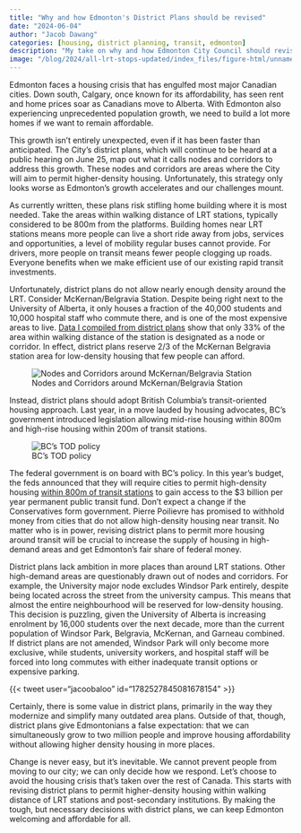 ```yaml
---
title: "Why and how Edmonton's District Plans should be revised"
date: "2024-06-04"
author: "Jacob Dawang"
categories: [housing, district planning, transit, edmonton]
description: "My take on why and how Edmonton City Council should revise district plans and policy in favour of housing. Housing around transit and post-secondary institutions will be key."
image: "/blog/2024/all-lrt-stops-updated/index_files/figure-html/unnamed-chunk-104-1.png"
---
```


Edmonton faces a housing crisis that has engulfed most major Canadian cities. Down south, Calgary, once known for its affordability, has seen rent and home prices soar as Canadians move to Alberta. With Edmonton also experiencing unprecedented population growth, we need to build a lot more homes if we want to remain affordable.

This growth isn’t entirely unexpected, even if it has been faster than anticipated. The City’s district plans, which will continue to be heard at a public hearing on June 25, map out what it calls nodes and corridors to address this growth. These nodes and corridors are areas where the City will aim to permit higher-density housing. Unfortunately, this strategy only looks worse as Edmonton's growth accelerates and our challenges mount.

As currently written, these plans risk stifling home building where it is most needed. Take the areas within walking distance of LRT stations, typically considered to be 800m from the platforms. Building homes near LRT stations means more people can live a short ride away from jobs, services and opportunities, a level of mobility regular buses cannot provide. For drivers, more people on transit means fewer people clogging up roads. Everyone benefits when we make efficient use of our existing rapid transit investments.

Unfortunately, district plans do not allow nearly enough density around the LRT. Consider McKernan/Belgravia Station. Despite being right next to the University of Alberta, it only houses a fraction of the 40,000 students and 10,000 hospital staff who commute there, and is one of the most expensive areas to live. [Data I compiled from district plans](/blog/2024/all-lrt-stops-updated/index.qmd) show that only 33% of the area within walking distance of the station is designated as a node or corridor. In effect, district plans reserve 2/3 of the McKernan Belgravia station area for low-density housing that few people can afford.

![Nodes and Corridors around McKernan/Belgravia Station](/blog/2024/all-lrt-stops-updated/index_files/figure-html/unnamed-chunk-104-1.png)

Instead, district plans should adopt British Columbia's transit-oriented housing approach. Last year, in a move lauded by housing advocates, BC's government introduced legislation allowing mid-rise housing within 800m and high-rise housing within 200m of transit stations.

![BC's TOD policy](/blog/2023/bc-tod-toronto/bc_tod_chart.png)

The federal government is on board with BC's policy. In this year's budget, the feds announced that they will require cities to permit high-density housing [within 800m of transit stations](https://www.infrastructure.gc.ca/housing-logement/housing-plan-report-rapport-plan-logement-eng.html) to gain access to the $3 billion per year permanent public transit fund. Don't expect a change if the Conservatives form government. Pierre Poilievre has promised to withhold money from cities that do not allow high-density housing near transit. No matter who is in power, revising district plans to permit more housing around transit will be crucial to increase the supply of housing in high-demand areas and get Edmonton’s fair share of federal money.

District plans lack ambition in more places than around LRT stations. Other high-demand areas are questionably drawn out of nodes and corridors. For example, the University major node excludes Windsor Park entirely, despite being located across the street from the university campus. This means that almost the entire neighbourhood will be reserved for low-density housing. This decision is puzzling, given the University of Alberta is increasing enrolment by 16,000 students over the next decade, more than the current population of Windsor Park, Belgravia, McKernan, and Garneau combined. If district plans are not amended, Windsor Park will only become more exclusive, while students, university workers, and hospital staff will be forced into long commutes with either inadequate transit options or expensive parking.

{{< tweet user="jacoobaloo" id="1782527845081678154" >}}

Certainly, there is some value in district plans, primarily in the way they modernize and simplify many outdated area plans. Outside of that, though, district plans give Edmontonians a false expectation: that we can simultaneously grow to two million people and improve housing affordability without allowing higher density housing in more places.

Change is never easy, but it's inevitable. We cannot prevent people from moving to our city; we can only decide how we respond. Let's choose to avoid the housing crisis that's taken over the rest of Canada. This starts with revising district plans to permit higher-density housing within walking distance of LRT stations and post-secondary institutions. By making the tough, but necessary decisions with district plans, we can keep Edmonton welcoming and affordable for all.
